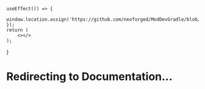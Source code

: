 
    useEffect(() => {
        window.location.assign('https://github.com/neoforged/ModDevGradle/blob/1.x/README.md');
    });
    return (
        <></>
    );
}

# Redirecting to Documentation...
